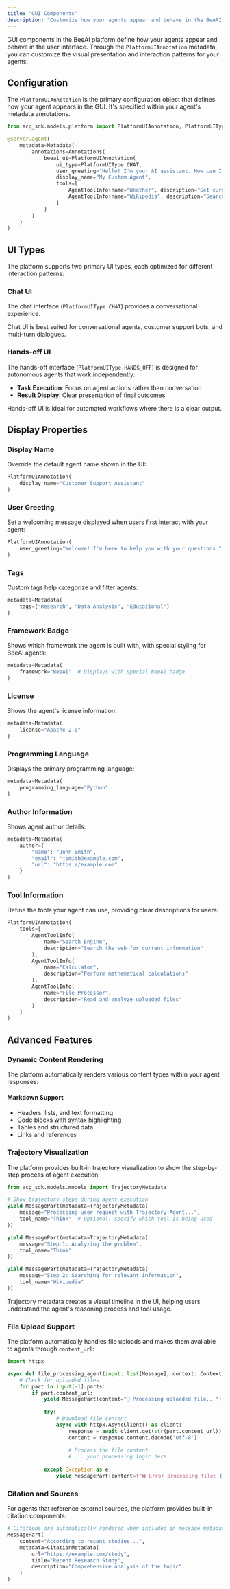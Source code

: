 ```yaml
---
title: "GUI Components"
description: "Customize how your agents appear and behave in the BeeAI platform interface"
---
```


GUI components in the BeeAI platform define how your agents appear and behave in the user interface. Through the `PlatformUIAnnotation` metadata, you can customize the visual presentation and interaction patterns for your agents.

## Configuration

The `PlatformUIAnnotation` is the primary configuration object that defines how your agent appears in the GUI. It's specified within your agent's metadata annotations.

```python
from acp_sdk.models.platform import PlatformUIAnnotation, PlatformUIType

@server.agent(
    metadata=Metadata(
        annotations=Annotations(
            beeai_ui=PlatformUIAnnotation(
                ui_type=PlatformUIType.CHAT,
                user_greeting="Hello! I'm your AI assistant. How can I help you today?",
                display_name="My Custom Agent",
                tools=[
                    AgentToolInfo(name="Weather", description="Get current weather information"),
                    AgentToolInfo(name="Wikipedia", description="Search Wikipedia articles"),
                ]
            )
        )
    )
)
```

## UI Types

The platform supports two primary UI types, each optimized for different interaction patterns:

### Chat UI

The chat interface (`PlatformUIType.CHAT`) provides a conversational experience.

<Info>
    Chat UI is best suited for conversational agents, customer support bots, and multi-turn dialogues.
</Info>

### Hands-off UI

The hands-off interface (`PlatformUIType.HANDS_OFF`) is designed for autonomous agents that work independently:

- **Task Execution**: Focus on agent actions rather than conversation
- **Result Display**: Clear presentation of final outcomes

<Info>
    Hands-off UI is ideal for automated workflows where there is a clear output.
</Info>

## Display Properties

### Display Name

Override the default agent name shown in the UI:

```python
PlatformUIAnnotation(
    display_name="Customer Support Assistant"
)
```

### User Greeting

Set a welcoming message displayed when users first interact with your agent:

```python
PlatformUIAnnotation(
    user_greeting="Welcome! I'm here to help you with your questions."
)
```

### Tags

Custom tags help categorize and filter agents:

```python
metadata=Metadata(
    tags=["Research", "Data Analysis", "Educational"]
)
```

### Framework Badge

Shows which framework the agent is built with, with special styling for BeeAI agents:

```python
metadata=Metadata(
    framework="BeeAI"  # Displays with special BeeAI badge
)
```

### License

Shows the agent's license information:

```python
metadata=Metadata(
    license="Apache 2.0"
)
```

### Programming Language

Displays the primary programming language:

```python
metadata=Metadata(
    programming_language="Python"
)
```

### Author Information

Shows agent author details:

```python
metadata=Metadata(
    author={
        "name": "John Smith",
        "email": "jsmith@example.com",
        "url": "https://example.com"
    }
)
```

### Tool Information

Define the tools your agent can use, providing clear descriptions for users:

```python
PlatformUIAnnotation(
    tools=[
        AgentToolInfo(
            name="Search Engine",
            description="Search the web for current information"
        ),
        AgentToolInfo(
            name="Calculator",
            description="Perform mathematical calculations"
        ),
        AgentToolInfo(
            name="File Processor",
            description="Read and analyze uploaded files"
        )
    ]
)
```

## Advanced Features

### Dynamic Content Rendering

The platform automatically renders various content types within your agent responses:

#### Markdown Support
- Headers, lists, and text formatting
- Code blocks with syntax highlighting
- Tables and structured data
- Links and references

### Trajectory Visualization

The platform provides built-in trajectory visualization to show the step-by-step process of agent execution:

```python
from acp_sdk.models.models import TrajectoryMetadata

# Show trajectory steps during agent execution
yield MessagePart(metadata=TrajectoryMetadata(
    message="Processing user request with Trajectory Agent...",
    tool_name="Think"  # Optional: specify which tool is being used
))

yield MessagePart(metadata=TrajectoryMetadata(
    message="Step 1: Analyzing the problem",
    tool_name="Think"
))

yield MessagePart(metadata=TrajectoryMetadata(
    message="Step 2: Searching for relevant information",
    tool_name="Wikipedia"
))
```

<Info>
    Trajectory metadata creates a visual timeline in the UI, helping users understand the agent's reasoning process and tool usage.
</Info>

### File Upload Support

The platform automatically handles file uploads and makes them available to agents through `content_url`:

```python
import httpx

async def file_processing_agent(input: list[Message], context: Context):
    # Check for uploaded files
    for part in input[-1].parts:
        if part.content_url:
            yield MessagePart(content="📁 Processing uploaded file...")
            
            try:
                # Download file content
                async with httpx.AsyncClient() as client:
                    response = await client.get(str(part.content_url))
                    content = response.content.decode('utf-8')
                    
                    # Process the file content
                    # ... your processing logic here
                    
            except Exception as e:
                yield MessagePart(content=f"❌ Error processing file: {str(e)}")
```

### Citation and Sources

For agents that reference external sources, the platform provides built-in citation components:

```python
# Citations are automatically rendered when included in message metadata
MessagePart(
    content="According to recent studies...",
    metadata=CitationMetadata(
        url="https://example.com/study",
        title="Recent Research Study",
        description="Comprehensive analysis of the topic"
    )
)
```
